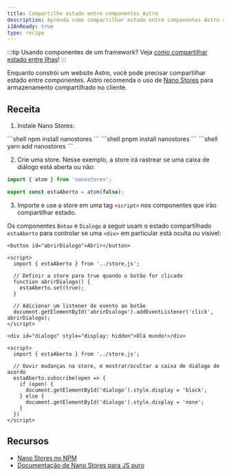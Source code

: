 ```yaml
---
title: Compartilhe estado entre componentes Astro
description: Aprenda como compartilhar estado entre componentes Astro com Nano Stores.
i18nReady: true
type: recipe
---
```



:::tip
Usando componentes de um framework? Veja [como compartilhar estado entre Ilhas](/pt-br/basics/sharing-state/)!
:::

Enquanto constrói um website Astro, você pode precisar compartilhar estado entre componentes. Astro recomenda o uso de [Nano Stores](https://github.com/nanostores/nanostores) para armazenamento compartilhado no cliente.

## Receita

1. Instale Nano Stores:

  <PackageManagerTabs>
    <Fragment slot="npm">
    ```shell
    npm install nanostores
    ```
    </Fragment>
    <Fragment slot="pnpm">
    ```shell
    pnpm install nanostores
    ```
    </Fragment>
    <Fragment slot="yarn">
    ```shell
    yarn add nanostores
    ```
    </Fragment>
  </PackageManagerTabs>

2. Crie uma store. Nesse exemplo, a store irá rastrear se uma caixa de diálogo está aberta ou não:

  ```ts title="src/store.js"
  import { atom } from 'nanostores';

  export const estaAberto = atom(false);
  ```

3. Importe e use a store em uma tag `<script>` nos componentes que irão compartilhar estado.

Os componentes `Botao` e `Dialogo` a seguir usam o estado compartilhado `estaAberto` para controlar se uma `<div>` em particular está oculta ou visível:

  ```astro title="src/components/Botao.astro"
  <button id="abrirDialogo">Abrir</button>

  <script>
    import { estaAberto } from '../store.js';
    
    // Definir a store para true quando o botão for clicado
    function abrirDialogo() {
      estaAberto.set(true);
    }

    // Adicionar um listener de evento ao botão
    document.getElementById('abrirDialogo').addEventListener('click', abrirDialogo);
  </script>
  ```

  ```astro title="src/components/Dialogo.astro"
  <div id="dialogo" style="display: hidden">Olá mundo!</div>

  <script>
    import { estaAberto } from '../store.js';

    // Ouvir mudanças na store, e mostrar/ocultar a caixa de diálogo de acordo
    estaAberto.subscribe(open => {
      if (open) {
        document.getElementById('dialogo').style.display = 'block';
      } else {
        document.getElementById('dialogo').style.display = 'none';
      }
    })
  </script>
  ```

## Recursos

- [Nano Stores no NPM](https://www.npmjs.com/package/nanostores)
- [Documentação de Nano Stores para JS puro](https://github.com/nanostores/nanostores#vanilla-js)
